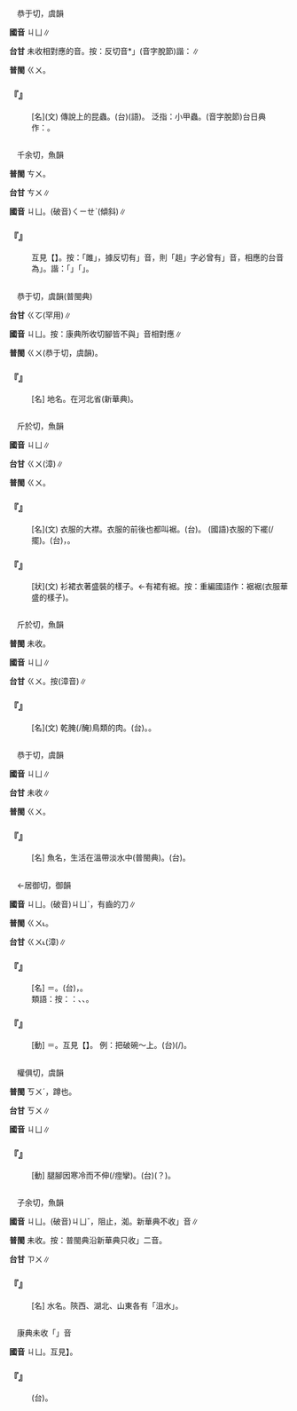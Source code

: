 
=={{ruby|蚼|ㄐㄩ}}==

　恭于切，虞韻

'''國音''' <rt>ㄐㄩ</rt>∥

'''台甘''' 未收相對應的音。按：反切音{{ruby|「|ㄍㄨ}}*」(音字脫節)諧：{{ruby|龜|ㄍㄨ}}∥

'''普閩''' <rt>ㄍㄨ</rt>。

    

==='''『{{ruby|蚼|ㄐㄩ}}』'''===
: [名](文) 傳說上的昆蟲。(台){{ruby|蚼|ㄍㄨ}}{{ruby|仔|ㄚ}}(語)。 泛指：小甲蟲。(音字脫節)台日典作：{{ruby|龜|ㄍㄨ}}{{ruby|仔|ㄚ}}。
    

=={{ruby|趄|ㄐㄩ}}==

　千余切，魚韻

'''普閩''' <rt>ㄘㄨ</rt>。

'''台甘''' <rt>ㄘㄨ</rt>{{ruby|。|ㄗㆦ}}∥

'''國音''' <rt>ㄐㄩ</rt>。(破音)<rt>ㄑㄧㄝˋ</rt>(傾斜)∥

    

==='''『{{ruby|趑|ㄗ}}{{ruby|趄|ㄐㄩ}}』'''===
:  互見【{{ruby|趑|ㄗ}}】。按：「雎」，據反切有{{ruby|「|ㄑㄩ}}」音，則「趄」字必曾有{{ruby|「|ㄑㄩ}}」音，相應的台音為{{ruby|「|ㄘㄨ}}」。諧：「{{ruby|趨|ㄘㄨ}}{{ruby|蹌|ㄑㄧㄤˋ/ㄑㄧㄤ˪}}」{{ruby|丌|ㆤˊ}}「{{ruby|趨|ㄘㄨ}}」。
    

=={{ruby|泃|ㄐㄩ}}==

　恭于切，虞韻(普閩典)

'''台甘''' <rt>ㄍㆦ</rt>{{ruby|。|ㄍㄨ˪}}(罕用)∥

'''國音''' <rt>ㄐㄩ</rt>。按：康典所收切腳皆不與{{ruby|「|ㄐㄩ}}」音相對應∥

'''普閩''' <rt>ㄍㄨ</rt>(恭于切，虞韻)。

    

==='''『{{ruby|泃|ㄐㄩ}}』'''===
: [名] 地名。在河北省(新華典)。
    

=={{ruby|裾|ㄐㄩ}}==

　斤於切，魚韻

'''國音''' <rt>ㄐㄩ</rt>∥

'''台甘''' <rt>ㄍㄨ</rt>{{ruby|。|ㄍㄧ}}(漳)∥

'''普閩''' <rt>ㄍㄨ</rt>。

    

==='''『{{ruby|裾|ㄐㄩ}}』'''===
: [名](文) 衣服的大襟。衣服的前後也都叫裾。(台){{ruby|衫|ㄙㆩ}}{{ruby|裾|ㄍㄧ/ㄍㄨ}}。 (國語)衣服的下襬(/擺)。(台){{ruby|衫|ㄙㆩ}}{{ruby|丌|ㆤ}}{{ruby|大|ㄉㄨㄚ˫}}{{ruby|<mark>&#xf8ebe;</mark>|ㄉㄜˊ}}，{{ruby|前|ㄐㄧㄥˊ}}{{ruby|面|ㆠㄧㄣ˫}}{{ruby|後|ㄠ˫}}{{ruby|面|ㆠㄧㄣ˫}}。
    

==='''『{{ruby|裾|ㄐㄩ}}{{ruby|裙|ㄑㄩㄣˊ}}』'''===
: [狀](文) 衫裙衣著盛裝的樣子。←有裙有裾。按：重編國語作：裾裾(衣服華盛的樣子)。
    

=={{ruby|腒|ㄐㄩ}}==

　斤於切，魚韻

'''普閩''' 未收。

'''國音''' <rt>ㄐㄩ</rt>∥

'''台甘''' <rt>ㄍㄨ</rt>。按{{ruby|：|ㄍㄧ}}(漳音)∥

    

==='''『{{ruby|腒|ㄐㄩ}}』'''===
: [名](文) 乾腌(/醃)鳥類的肉。(台){{ruby|鳥|ㄐㄧㄠˋ}}{{ruby|類|ㄌㄨㄧ˫}}{{ruby|丌|ㆤ}}{{ruby|乾|ㄉㄚ}}{{ruby|肉|ㆠㄚㆷ}}。{{ruby|鳥|ㄐㄧㄠˋ}}{{ruby|仔|ㄚ}}{{ruby|丌|ㆤ}}{{ruby|肉|ㆠㄚㆷ}}{{ruby|乾|ㄍㄨㆩ}}。
    

=={{ruby|鮈|ㄐㄩ}}==

　恭于切，虞韻

'''國音''' <rt>ㄐㄩ</rt>∥

'''台甘''' 未收∥

'''普閩''' <rt>ㄍㄨ</rt>。

    

==='''『{{ruby|鮈|ㄐㄩ}}』'''===
: [名] 魚名，生活在溫帶淡水中(普閩典)。(台){{ruby|未|ㆠㄧ˫}}{{ruby|聞|ㆠㄨㄣˊ}}。
    

=={{ruby|鋸|ㄐㄩ}}==

　←居御切，御韻

'''國音''' <rt>ㄐㄩ</rt>。(破音)<rt>ㄐㄩˋ</rt>，有齒的刀∥

'''普閩''' <rt>ㄍㄨ˪</rt>。

'''台甘''' <rt>ㄍㄨ˪</rt>{{ruby|。|ㄍㄧ˪}}(漳)∥

    

==='''『{{ruby|鋸|ㄐㄩ}}{{ruby|子|·ㄗˇ}}』'''===
: [名] ＝{{ruby|鋦|ㄐㄩ}}{{ruby|子|·ㄗˇ}}。(台){{ruby|補|ㄅㆦˋ}}{{ruby|<mark>&#xffc5b;</mark>|ㄏㄨㄧˊ}}{{ruby|仔|ㄚ}}{{ruby|丌|ㆤ}}{{ruby|雙|ㄒㄧㄤ}}{{ruby|腳|ㄎㄚ}}{{ruby|釘|ㄉㄧㄥ}}，{{ruby|雙|ㄒㄧㄤ}}{{ruby|鉤|ㄍㄠ}}{{ruby|箝|ㄎㆪˊ}}{{ruby|丌|ㆤ}}{{ruby|鐵|ㄊㄧㆷ}}{{ruby|釘|ㄉㄧㄥ}}。
:類語：按：{{ruby|台|ㄉㄞˊ}}{{ruby|灣|ㄨㄢˊ}}{{ruby|民|ㆠㄧㄣˊ}}{{ruby|俗|ㄒㄧㆦㆶ ͘}}{{ruby|舊|ㄍㄨ˫}}{{ruby|時|ㄒㄧˊ}}{{ruby|有|ㄨ˫}}：{{ruby|補|ㄅㆦˋ}}{{ruby|硿|ㄎㆩ}}、{{ruby|補|ㄅㆦˋ}}{{ruby|甕|ㄤ˪}}、{{ruby|補|ㄅㆦˋ}}{{ruby|碗|ㄨㆩˋ}}{{ruby|兼|ㄍㄧㆰ}}{{ruby|補|ㄅㆦˋ}}{{ruby|雨|ㄏㆦ˫}}{{ruby|傘|ㄙㄨㆩ˪}}。
:
    

==='''『{{ruby|鋸|ㄐㄩ}}』'''===
: [動] ＝{{ruby|鋦|ㄐㄩˊ}}{{ruby|→|ㄐㄩ}}。互見【{{ruby|鋦|ㄐㄩ}}】。 例：把破碗～上。(台){{ruby|缺|ㄎㄧㆷ}}{{ruby|碗|ㄨㆩˋ}}{{ruby|加|ㄍㄚ}}(/{{ruby|共|ㄍㄚ˫}}){{ruby|補|ㄅㆦˋ}}{{ruby|付|ㄏㆦ˫}}{{ruby|好|ㄏㄜˋ}}。
    

=={{ruby|<mark>&#xf8fc5;</mark>|ㄐㄩ}}==

　權俱切，虞韻

'''普閩''' <rt>ㄎㄨˊ</rt>，蹲也。

'''台甘''' <rt>ㄎㄨ</rt>∥

'''國音''' <rt>ㄐㄩ</rt>∥

    

==='''『{{ruby|<mark>&#xf8fc5;</mark>|ㄐㄩ}}』'''===
: [動] 腿腳因寒冷而不伸(/痙攣)。(台){{ruby|<mark>&#xf8fc5;</mark>|ㄎㄧㄨˊ}}(？)。
    

=={{ruby|沮|ㄐㄩ}}==

　子余切，魚韻

'''國音''' <rt>ㄐㄩ</rt>。(破音)<rt>ㄐㄩˇ</rt>，阻止{{ruby|。|ㄐㄩˋ}}，{{ruby|～|ㄐㄩˋ}}洳。新華典不收{{ruby|「|ㄐㄩ}}」音∥

'''普閩''' 未收。按：普閩典沿新華典只收{{ruby|「|ㄐㄩˇ}}{{ruby|、|ㄐㄩˋ}}」二音。

'''台甘''' <rt>ㄗㄨ</rt>{{ruby|。|ㄐㄧㄢ}}{{ruby|。|ㄗㆦˋ}}∥

    

==='''『{{ruby|沮|ㄐㄩ}}』'''===
: [名] 水名。陝西、湖北、山東各有「沮水」。
    

=={{ruby|駔|ㄐㄩ}}==

　康典未收「{{ruby|駔|ㄐㄩ}}」音

'''國音''' <rt>ㄐㄩ</rt>。互見{{ruby|【|ㄗㄤˇ}}】。

    

==='''『{{ruby|乘|ㄔㄥˊ}}{{ruby|駔|ㄐㄩ}}』'''===
:  (台){{ruby|古|ㄍㆦˋ}}{{ruby|早|ㄗㄚˋ}}{{ruby|駿|ㄗㄨㄣ˪}}{{ruby|馬|ㆠㆤˋ}}{{ruby|丌|ㆤ}}{{ruby|名|ㄇㄧㄚˊ}}。
    
